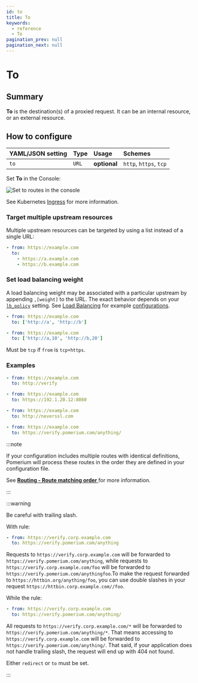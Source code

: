 ```yaml
---
id: to
title: To
keywords:
  - reference
  - To
pagination_prev: null
pagination_next: null
---
```



# To

## Summary

**To** is the destination(s) of a proxied request. It can be an internal resource, or an external resource.

## How to configure

<Tabs>
<TabItem value="Core" label="Core">

| **YAML**/**JSON** setting | **Type** | **Usage**    | **Schemes**            |
| :------------------------ | :------- | :----------- | :--------------------- |
| `to`                      | `URL`    | **optional** | `http`, `https`, `tcp` |

</TabItem>
<TabItem value="Enterprise" label="Enterprise">

Set **To** in the Console:

![Set to routes in the console](../img/routes/to-routes.png)

</TabItem>
<TabItem value="Kubernetes" label="Kubernetes">

See Kubernetes [Ingress](/docs/deploy/k8s/ingress) for more information.

</TabItem>
</Tabs>

### Target multiple upstream resources

Multiple upstream resources can be targeted by using a list instead of a single URL:

```yaml
- from: https://example.com
  to:
    - https://a.example.com
    - https://b.example.com
```

### Set load balancing weight

A load balancing weight may be associated with a particular upstream by appending `,[weight]` to the URL. The exact behavior depends on your [`lb_policy`](/docs/reference/routes/load-balancing#load-balancing-policy) setting. See [Load Balancing](@site/content/docs/capabilities/load-balancing.md) for example [configurations](@site/content/docs/capabilities/load-balancing.md#load-balancing-weight).

```yaml
- from: https://example.com
  to: ['http://a', 'http://b']

- from: https://example.com
  to: ['http://a,10', 'http://b,20']
```

Must be `tcp` if `from` is `tcp+https`.

### Examples

```yaml
- from: https://example.com
  to: http://verify

- from: https://example.com
  to: https://192.1.20.12:8080

- from: https://example.com
  to: http://neverssl.com

- from: https://example.com
  to: https://verify.pomerium.com/anything/
```

:::note

If your configuration includes multiple routes with identical definitions, Pomerium will process these routes in the order they are defined in your configuration file.

See [**Routing - Route matching order** ](/docs/capabilities/routing#route-matching-order) for more information.

:::

:::warning

Be careful with trailing slash.

With rule:

```yaml
- from: https://verify.corp.example.com
  to: https://verify.pomerium.com/anything
```

Requests to `https://verify.corp.example.com` will be forwarded to `https://verify.pomerium.com/anything`, while requests to `https://verify.corp.example.com/foo` will be forwarded to `https://verify.pomerium.com/anythingfoo`.To make the request forwarded to `https://httbin.org/anything/foo`, you can use double slashes in your request `https://httbin.corp.example.com//foo`.

While the rule:

```yaml
- from: https://verify.corp.example.com
  to: https://verify.pomerium.com/anything/
```

All requests to `https://verify.corp.example.com/*` will be forwarded to `https://verify.pomerium.com/anything/*`. That means accessing to `https://verify.corp.example.com` will be forwarded to `https://verify.pomerium.com/anything/`. That said, if your application does not handle trailing slash, the request will end up with 404 not found.

Either `redirect` or `to` must be set.

:::
